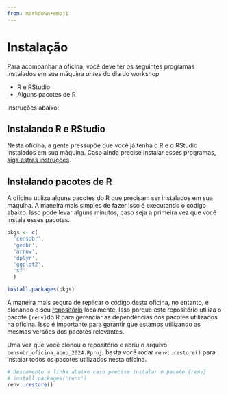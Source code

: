 ```yaml
---
from: markdown+emoji
---
```


# Instalação

::: {.callout-important appearance="simple"}
Para acompanhar a oficina, você deve ter os seguintes programas instalados em sua máquina *antes* do dia do workshop

- R e RStudio
- Alguns pacotes de R

Instruções abaixo:
:::

## Instalando R e RStudio

Nesta oficina, a gente pressupõe que você já tenha o R e o RStudio instalados em sua máquina. Caso ainda precise instalar esses programas, [siga estras instruções](https://posit.co/download/rstudio-desktop/#download).



## Instalando pacotes de R

A oficina utiliza alguns pacotes do R que precisam ser instalados em sua máquina. A maneira mais simples de fazer isso é executando o código abaixo. Isso pode levar alguns minutos, caso seja a primeira vez que você instala esses pacotes.

```R
pkgs <- c(
  'censobr',
  'geobr',
  'arrow',
  'dplyr',
  'ggplot2',
  'sf'
  )

install.packages(pkgs)
```

A maneira mais segura de replicar o código desta oficina, no entanto, é clonando o seu [repositório](https://github.com/ipeaGIT/censobr_oficina_abep_2024) localmente. Isso porque este repositório utiliza o pacote `{renv}`do R para gerenciar as dependências dos pacotes utilizados na oficina. Isso é importante para garantir que estamos utilizando as mesmas versões dos pacotes relevantes.

Uma vez que você clonou o repositório e abriu o arquivo `censobr_oficina_abep_2024.Rproj`, basta você rodar `renv::restore()` para instalar todos os pacotes utilizados nesta oficina.

```R
# Descomente a linha abaixo caso precise instalar o pacote {renv}
# install.packages('renv')
renv::restore()
```

